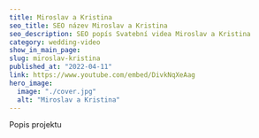 ---
title: Miroslav a Kristina
seo_title: SEO název Miroslav a Kristina
seo_description: SEO popís Svatební videa Miroslav a Kristina
category: wedding-video
show_in_main_page:
slug: miroslav-kristina
published_at: "2022-04-11"
link: https://www.youtube.com/embed/DivkNqXeAag
hero_image:
  image: "./cover.jpg"
  alt: "Miroslav a Kristina"
---
Popis projektu
